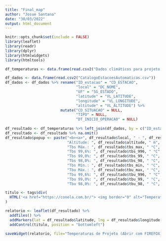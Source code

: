 ```yaml
---
title: "Final_map"
author: "Josue Santana"
date: "30/03/2022"
output: html_document
---
```


```r
knitr::opts_chunk$set(include = FALSE)
library(leaflet)
library(readr)
library(dplyr)
library(htmlwidgets)
library(htmltools)

df_temperaturas <- data.frame(read.csv2("Dados climáticos para projeto.csv"))

df_dados <- data.frame(read.csv2("CatalogoEstacoesAutomaticas.csv"))
df_dados <- df_dados %>% rename("ID_estacao" = "CD_ESTACAO",
                                "local" = "DC_NOME",
                                "UF" = "SG_ESTADO",
                                "latitude" = "VL_LATITUDE",
                                "longitude" = "VL_LONGITUDE",
                                "altitude" = "VL_ALTITUDE") %>% 
                         mutate("CD_SITUACAO" = NULL,
                                "TIPO" = NULL,
                                "DT_INICIO_OPERACAO" = NULL)
  
df_resultado <- df_temperaturas %>% left_join(df_dados, by = c("ID_estacao"))
df_resultado <- df_resultado %>% na.omit()
df_resultado$popup <- paste("<b><a>", df_resultado$local, " - ", df_resultado$UF,"</a></b>", "<br/>",
                            "Altitude: ", df_resultado$altitude, " m", "<br/>",
                            "Tbs Máx.: ", df_resultado$tbs_max, " °C", "<br/>",
                            "Tbs 99,6%: ", df_resultado$tbs_996, " °C", "<br/>",
                            "Tbs 99,0%: ", df_resultado$tbs_99, " °C", "<br/>",
                            "Tbs 98,0%: ", df_resultado$tbs_98, " °C", "<br/>",
                            "Tbs Mín.: ", df_resultado$tbs_min, " °C", "<br/>",
                            "Tbu Máx.: ", df_resultado$tbu_max, " °C", "<br/>",
                            "Tbu 99,6%: ", df_resultado$tbu_996, " °C", "<br/>",
                            "Tbu 99,0%: ", df_resultado$tbu_99, " °C", "<br/>",
                            "Tbu 98,0%: ", df_resultado$tbu_98, " °C", "<br/>", sep ="")

titulo <- tags$div(
  HTML('<a href="https://conela.com.br/"> <img border="0" alt="Temperaturas de Projeto - Conela Tecnologia em Refrigeração" src="/PathToImage/ImageR.jpeg" width="300" height="100"> </a>')
)

relatorio <- leaflet(df_resultado) %>%
  addTiles() %>%
  addMarkers(lat = df_resultado$latitude, lng = df_resultado$longitude, popup = df_resultado$popup) %>%
  addControl(titulo, position = "bottomleft")

saveWidget(relatorio, file="Temperaturas de Projeto (Abrir com FIREFOX).html")
```

